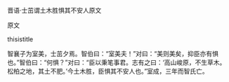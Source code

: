 


晋语·士茁谓土木胜惧其不安人原文

原文

thisistitle

智襄子为室美，士茁夕焉。智伯曰：“室美夫！”对曰：“美则美矣，抑臣亦有惧也。”智伯曰：“何惧？”对曰：“臣以秉笔事君。志有之曰：‘高山峻原，不生草木。松柏之地，其土不肥。’今土木胜，臣惧其不安人也。”室成，三年而智氏亡。

